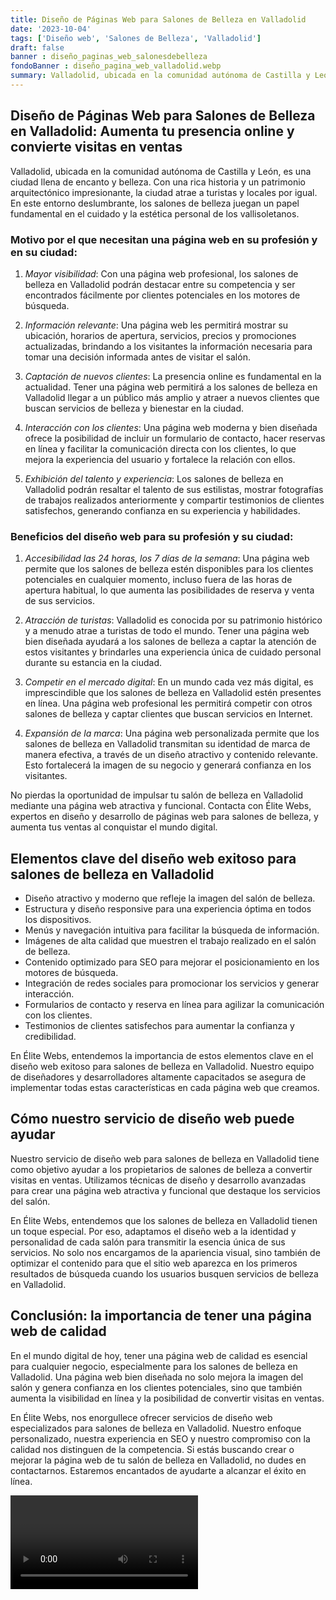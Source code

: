 ```yaml
---
title: Diseño de Páginas Web para Salones de Belleza en Valladolid
date: '2023-10-04'
tags: ['Diseño web', 'Salones de Belleza', 'Valladolid']
draft: false
banner : diseño_paginas_web_salonesdebelleza
fondoBanner : diseño_pagina_web_valladolid.webp
summary: Valladolid, ubicada en la comunidad autónoma de Castilla y León, es una ciudad llena de encanto y belleza. Con una rica historia y un patrimonio arquitectónico impresionante, la ciudad atrae a turistas y locales por igual. En este entorno deslumbrante, los salones de belleza juegan un papel fundamental en el cuidado y la estética personal de los vallisoletanos.
---
```


## **Diseño de Páginas Web para Salones de Belleza en Valladolid: Aumenta tu presencia online y convierte visitas en ventas**

Valladolid, ubicada en la comunidad autónoma de Castilla y León, es una ciudad llena de encanto y belleza. Con una rica historia y un patrimonio arquitectónico impresionante, la ciudad atrae a turistas y locales por igual. En este entorno deslumbrante, los salones de belleza juegan un papel fundamental en el cuidado y la estética personal de los vallisoletanos.

### **Motivo por el que necesitan una página web en su profesión y en su ciudad:**

1. _Mayor visibilidad_: Con una página web profesional, los salones de belleza en Valladolid podrán destacar entre su competencia y ser encontrados fácilmente por clientes potenciales en los motores de búsqueda.

2. _Información relevante_: Una página web les permitirá mostrar su ubicación, horarios de apertura, servicios, precios y promociones actualizadas, brindando a los visitantes la información necesaria para tomar una decisión informada antes de visitar el salón.

3. _Captación de nuevos clientes_: La presencia online es fundamental en la actualidad. Tener una página web permitirá a los salones de belleza en Valladolid llegar a un público más amplio y atraer a nuevos clientes que buscan servicios de belleza y bienestar en la ciudad.

4. _Interacción con los clientes_: Una página web moderna y bien diseñada ofrece la posibilidad de incluir un formulario de contacto, hacer reservas en línea y facilitar la comunicación directa con los clientes, lo que mejora la experiencia del usuario y fortalece la relación con ellos.

5. _Exhibición del talento y experiencia_: Los salones de belleza en Valladolid podrán resaltar el talento de sus estilistas, mostrar fotografías de trabajos realizados anteriormente y compartir testimonios de clientes satisfechos, generando confianza en su experiencia y habilidades.

### **Beneficios del diseño web para su profesión y su ciudad:**

1. _Accesibilidad las 24 horas, los 7 días de la semana_: Una página web permite que los salones de belleza estén disponibles para los clientes potenciales en cualquier momento, incluso fuera de las horas de apertura habitual, lo que aumenta las posibilidades de reserva y venta de sus servicios.

2. _Atracción de turistas_: Valladolid es conocida por su patrimonio histórico y a menudo atrae a turistas de todo el mundo. Tener una página web bien diseñada ayudará a los salones de belleza a captar la atención de estos visitantes y brindarles una experiencia única de cuidado personal durante su estancia en la ciudad.

3. _Competir en el mercado digital_: En un mundo cada vez más digital, es imprescindible que los salones de belleza en Valladolid estén presentes en línea. Una página web profesional les permitirá competir con otros salones de belleza y captar clientes que buscan servicios en Internet.

4. _Expansión de la marca_: Una página web personalizada permite que los salones de belleza en Valladolid transmitan su identidad de marca de manera efectiva, a través de un diseño atractivo y contenido relevante. Esto fortalecerá la imagen de su negocio y generará confianza en los visitantes.

No pierdas la oportunidad de impulsar tu salón de belleza en Valladolid mediante una página web atractiva y funcional. Contacta con Élite Webs, expertos en diseño y desarrollo de páginas web para salones de belleza, y aumenta tus ventas al conquistar el mundo digital.

<GifSeo />

<Cta />

## Elementos clave del diseño web exitoso para salones de belleza en Valladolid

- Diseño atractivo y moderno que refleje la imagen del salón de belleza.
- Estructura y diseño responsive para una experiencia óptima en todos los dispositivos.
- Menús y navegación intuitiva para facilitar la búsqueda de información.
- Imágenes de alta calidad que muestren el trabajo realizado en el salón de belleza.
- Contenido optimizado para SEO para mejorar el posicionamiento en los motores de búsqueda.
- Integración de redes sociales para promocionar los servicios y generar interacción.
- Formularios de contacto y reserva en línea para agilizar la comunicación con los clientes.
- Testimonios de clientes satisfechos para aumentar la confianza y credibilidad.

En Élite Webs, entendemos la importancia de estos elementos clave en el diseño web exitoso para salones de belleza en Valladolid. Nuestro equipo de diseñadores y desarrolladores altamente capacitados se asegura de implementar todas estas características en cada página web que creamos.

## Cómo nuestro servicio de diseño web puede ayudar

Nuestro servicio de diseño web para salones de belleza en Valladolid tiene como objetivo ayudar a los propietarios de salones de belleza a convertir visitas en ventas. Utilizamos técnicas de diseño y desarrollo avanzadas para crear una página web atractiva y funcional que destaque los servicios del salón.

En Élite Webs, entendemos que los salones de belleza en Valladolid tienen un toque especial. Por eso, adaptamos el diseño web a la identidad y personalidad de cada salón para transmitir la esencia única de sus servicios. No solo nos encargamos de la apariencia visual, sino también de optimizar el contenido para que el sitio web aparezca en los primeros resultados de búsqueda cuando los usuarios busquen servicios de belleza en Valladolid.

## Conclusión: la importancia de tener una página web de calidad

En el mundo digital de hoy, tener una página web de calidad es esencial para cualquier negocio, especialmente para los salones de belleza en Valladolid. Una página web bien diseñada no solo mejora la imagen del salón y genera confianza en los clientes potenciales, sino que también aumenta la visibilidad en línea y la posibilidad de convertir visitas en ventas.

En Élite Webs, nos enorgullece ofrecer servicios de diseño web especializados para salones de belleza en Valladolid. Nuestro enfoque personalizado, nuestra experiencia en SEO y nuestro compromiso con la calidad nos distinguen de la competencia. Si estás buscando crear o mejorar la página web de tu salón de belleza en Valladolid, no dudes en contactarnos. Estaremos encantados de ayudarte a alcanzar el éxito en línea.

<Video />

<CtaBot job='Salones de Belleza' city='Valladolid'/>

<Gmaps query='Valladolid+españa+maps' />